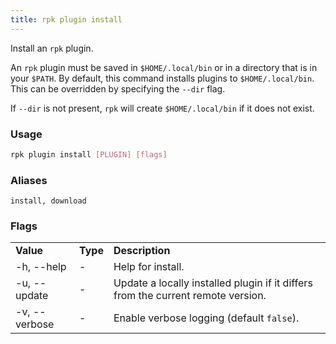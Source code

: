 ```yaml
---
title: rpk plugin install
---
```


<head>
  <meta name="title" content="rpk plugin install | Redpanda Docs" />
  <meta name="description" content="rpk plugin install" />
  <link rel="canonical" href="https://docs.redpanda.com/docs/reference/rpk/rpk-plugin/rpk-plugin-install/" />
</head>

Install an `rpk` plugin.

An `rpk` plugin must be saved in `$HOME/.local/bin` or in a directory that is in
your `$PATH`. By default, this command installs plugins to `$HOME/.local/bin`. This
can be overridden by specifying the `--dir` flag.

If `--dir` is not present, `rpk` will create `$HOME/.local/bin` if it does not exist.

### Usage

```bash
rpk plugin install [PLUGIN] [flags]
```

### Aliases

```
install, download
```

### Flags

<table>
  <tbody>
    <tr>
      <td>
        <strong> Value</strong>
      </td>
      <td>
        <strong> Type</strong>
      </td>
      <td>
        <strong> Description</strong>
      </td>
    </tr>
    <tr>
      <td>-h, --help</td>
      <td>-</td>
      <td> Help for install.</td>
    </tr>
    <tr>
      <td>-u, --update</td>
      <td>-</td>
      <td>
        Update a locally installed plugin if it differs from the current remote
        version.
      </td>
    </tr>
    <tr>
      <td>-v, --verbose</td>
      <td>-</td>
      <td>
        Enable verbose logging (default <code>false</code>).
      </td>
    </tr>
  </tbody>
</table>
